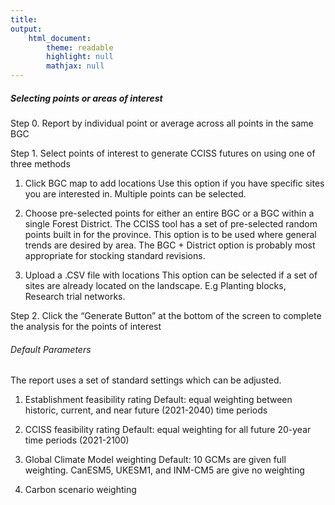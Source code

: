 ```yaml
---
title: 
output: 
    html_document:
        theme: readable
        highlight: null
        mathjax: null
---
```

##### Selecting points or areas of interest

Step 0. Report by individual point or average across all points in the same BGC

Step 1. Select points of interest to generate CCISS futures on using one of three methods

1. Click BGC map to add locations
Use this option if you have specific sites you are interested in. Multiple points can be selected.

2. Choose pre-selected points for either an entire BGC or a BGC within a single Forest District.
The CCISS tool has a set of pre-selected random points built in for the province. This option is to be used where general trends are desired by area. The BGC + District option is probably most appropriate for stocking standard revisions. 

3. Upload a .CSV file with locations
This option can be selected if a set of sites are already located on the landscape. E.g Planting blocks, Research trial networks.

Step 2. Click the "Generate Button" at the bottom of the screen to complete the analysis for the points of interest

###### Default Parameters

The report uses a set of standard settings which can be adjusted.

1. Establishment feasibility rating
Default: equal weighting between historic, current, and near future (2021-2040) time periods

2. CCISS feasibility rating
Default: equal weighting for all future 20-year time periods (2021-2100)

3. Global Climate Model weighting
Default: 10 GCMs are given full weighting.  CanESM5, UKESM1, and INM-CM5 are give no weighting 

4. Carbon scenario weighting


